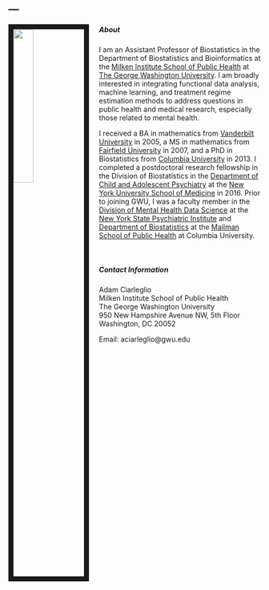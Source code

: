 ---
---

<link rel="stylesheet" href="styles.css" type="text/css">

<img src="images/ac1.jpg" style="width:28%; border:10px solid; margin-right: 20px" align="left">

##### About 
I am an Assistant Professor of Biostatistics in the Department of Biostatistics and Bioinformatics at the [Milken Institute School of Public Health](https://publichealth.gwu.edu) at [The George Washington University](https://www.gwu.edu).  I am broadly interested in integrating functional data analysis,  machine learning, and treatment regime estimation methods to address questions in public health and medical research, especially those related to mental health.   

I received a BA in mathematics from [Vanderbilt University](https://www.vanderbilt.edu) in 2005, a MS in mathematics from [Fairfield University](https://www.fairfield.edu) in 2007, and a PhD in Biostatistics from [Columbia University](https://www.columbia.edu) in 2013.  I completed a postdoctoral research fellowship in the Division of Biostatistics in the [Department of Child and Adolescent Psychiatry](https://med.nyu.edu/child-adolescent-psychiatry/) at the [New York University School of Medicine](https://med.nyu.edu) in 2016.  Prior to joining GWU, I was a faculty member in the [Division of Mental Health Data Science](https://www.columbiapsychiatry.org/mental-health-data-science) at the [New York State Psychiatric Institute](https://nyspi.org) and [Department of Biostatistics](https://www.mailman.columbia.edu/become-student/departments/biostatistics) at the [Mailman School of Public Health](https://www.mailman.columbia.edu) at Columbia University.

<br>
  
##### Contact Information
Adam Ciarleglio \
Milken Institute School of Public Health \
The George Washington University \   
950 New Hampshire Avenue NW, 5th Floor \   
Washington, DC 20052 \  
\  

Email: aciarleglio@gwu.edu


